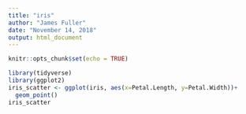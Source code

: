 ```yaml
---
title: "iris"
author: "James Fuller"
date: "November 14, 2018"
output: html_document
---
```


```r
knitr::opts_chunk$set(echo = TRUE)
```

```r
library(tidyverse)
library(ggplot2)
iris_scatter <- ggplot(iris, aes(x=Petal.Length, y=Petal.Width))+
  geom_point()
iris_scatter
```

